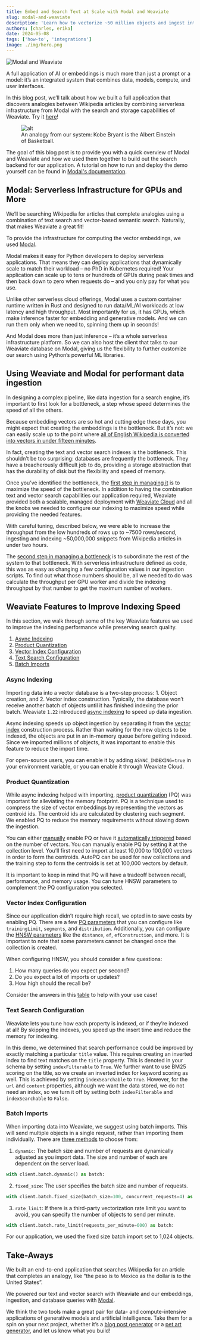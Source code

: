 ```yaml
---
title: Embed and Search Text at Scale with Modal and Weaviate
slug: modal-and-weaviate
description: 'Learn how to vectorize ~50 million objects and ingest into Weaviate using Modal!'
authors: [charles, erika]
date: 2024-05-08
tags: ['how-to', 'integrations']
image: ./img/hero.png
---
```


![Modal and Weaviate](./img/hero.png)

A full application of AI or embeddings is much more than just a prompt or a model: it’s an integrated system that combines data, models, compute, and user interfaces.

In this blog post, we’ll talk about how we built a full application that discovers analogies between Wikipedia articles by combining serverless infrastructure from Modal with the search and storage capabilities of Weaviate. Try it [here](https://vector-analogies-wikipedia.vercel.app/)!

<figure style={{ maxWidth: "70%", margin: "0 auto" }}>
  <img
    src={require('./img/example.png').default}
    alt="alt"
    style={{ width: "100%" }}
  />
<figcaption style={{ marginBottom: "1em" }}>
  An analogy from our system: Kobe Bryant is the Albert Einstein of Basketball. <br />
</figcaption>
</figure>

The goal of this blog post is to provide you with a quick overview of Modal and Weaviate and how we used them together to build out the search backend for our application. A tutorial on how to run and deploy the demo yourself can be found in [Modal's documentation](https://modal.com/docs/examples/vector-analogies-wikipedia).

## Modal: Serverless Infrastructure for GPUs and More
We’ll be searching Wikipedia for articles that complete analogies using a combination of text search and vector-based semantic search. Naturally, that makes Weaviate a great fit!

To provide the infrastructure for computing the vector embeddings, we used [Modal](https://modal.com/).

Modal makes it easy for Python developers to deploy serverless applications. That means they can deploy applications that dynamically scale to match their workload – no PhD in Kubernetes required! Your application can scale up to tens or hundreds of GPUs during peak times and then back down to zero when requests do – and you only pay for what you use.

Unlike other serverless cloud offerings, Modal uses a custom container runtime written in Rust and designed to run data/ML/AI workloads at low latency and high throughput. Most importantly for us, it has GPUs, which make inference faster for embedding and generative models. And we can run them only when we need to, spinning them up in seconds!

And Modal does more than just inference – it’s a whole serverless infrastructure platform. So we can also host the client that talks to our Weaviate database on Modal, giving us the flexibility to further customize our search using Python’s powerful ML libraries.

## Using Weaviate and Modal for performant data ingestion
In designing a complex pipeline, like data ingestion for a search engine, it’s important to first look for a bottleneck, a step whose speed determines the speed of all the others.

Because embedding vectors are so hot and cutting edge these days, you might expect that creating the embeddings is the bottleneck. But it’s not: we can easily scale up to the point where [all of English Wikipedia is converted into vectors in under fifteen minutes](https://modal.com/blog/embedding-wikipedia).

In fact, creating the text and vector search indexes is the bottleneck. This shouldn’t be too surprising: databases are frequently the bottleneck. They have a treacherously difficult job to do, providing a storage abstraction that has the durability of disk but the flexibility and speed of memory.

Once you’ve identified the bottleneck, the [first step in managing it](https://www.leanproduction.com/theory-of-constraints/) is to maximize the speed of the bottleneck. In addition to having the combination text and vector search capabilities our application required, Weaviate provided both a scalable, managed deployment with [Weaviate Cloud](https://weaviate.io/developers/wcs) and all the knobs we needed to configure our indexing to maximize speed while providing the needed features.

With careful tuning, described below, we were able to increase the throughput from the low hundreds of rows up to ~7500 rows/second, ingesting and indexing ~50,000,000 snippets from Wikipedia articles in under two hours.

The [second step in managing a bottleneck](https://www.leanproduction.com/theory-of-constraints/#:~:text=Integrating%20with%20Lean-,What%20Is%20the%20Theory%20of%20Constraints%3F,no%20longer%20the%20limiting%20factor.) is to subordinate the rest of the system to that bottleneck. With serverless infrastructure defined as code, this was as easy as changing a few configuration values in our ingestion scripts. To find out what those numbers should be, all we needed to do was calculate the throughput per GPU worker and divide the indexing throughput by that number to get the maximum number of workers.

## Weaviate Features to Improve Indexing Speed
In this section, we walk through some of the key Weaviate features we used to improve the indexing performance while preserving search quality.

1. [Async Indexing](#async-indexing)
2. [Product Quantization](#product-quantization)
3. [Vector Index Configuration](#vector-index-configuration)
4. [Text Search Configuration](#text-search-configuration)
5. [Batch Imports](#batch-imports)

### Async Indexing
Importing data into a vector database is a two-step process: 1. Object creation, and 2. Vector index construction. Typically, the database won’t receive another batch of objects until it has finished indexing the prior batch. Weaviate `1.22` introduced [async indexing](/developers/weaviate/release-notes/older-releases/release_1_22#asynchronous-vector-indexing-experimental) to speed up data ingestion.

Async indexing speeds up object ingestion by separating it from the [vector index](/developers/weaviate/concepts/vector-index) construction process. Rather than waiting for the new objects to be indexed, the objects are put in an in-memory queue before getting indexed. Since we imported millions of objects, it was important to enable this feature to reduce the import time.

For open-source users, you can enable it by adding `ASYNC_INDEXING=true` in your environment variable, or you can enable it through Weaviate Cloud.

### Product Quantization
While async indexing helped with importing, [product quantization](/developers/weaviate/concepts/vector-quantization#product-quantization) (PQ) was important for alleviating the memory footprint. PQ is a technique used to compress the size of vector embeddings by representing the vectors as centroid ids. The centroid ids are calculated by clustering each segment. We enabled PQ to reduce the memory requirements without slowing down the ingestion.

You can either [manually](/developers/weaviate/configuration/compression/pq-compression#manually-configure-pq) enable PQ or have it [automatically triggered](/developers/weaviate/configuration/compression/pq-compression#configure-autopq) based on the number of vectors. You can manually enable PQ by setting it at the collection level. You’ll first need to import at least 10,000 to 100,000 vectors in order to form the centroids. AutoPQ can be used for new collections and the training step to form the centroids is set at 100,000 vectors by default.

It is important to keep in mind that PQ will have a tradeoff between recall, performance, and memory usage. You can tune HNSW parameters to complement the PQ configuration you selected.

### Vector Index Configuration
Since our application didn’t require high recall, we opted in to save costs by enabling PQ. There are a few [PQ parameters](/developers/weaviate/config-refs/schema/vector-index#pq-configuration-parameters) that you can configure like `trainingLimit`, `segments`, and `distribution`. Additionally, you can configure the [HNSW parameters](/developers/weaviate/config-refs/schema/vector-index#hnsw-index-parameters) like the `distance`, `ef`, `efConstruction`, and more. It is important to note that some parameters cannot be changed once the collection is created.

When configuring HNSW, you should consider a few questions:
1. How many queries do you expect per second?
2. Do you expect a lot of imports or updates?
3. How high should the recall be?

Consider the answers in this [table](/developers/weaviate/config-refs/schema/vector-index#hnsw-configuration-tips) to help with your use case!

### Text Search Configuration
Weaviate lets you tune how each property is indexed, or if they’re indexed at all! By skipping the indexes, you speed up the insert time and reduce the memory for indexing.

In this demo, we determined that search performance could be improved by exactly matching a particular `title` value. This requires creating an inverted index to find text matches on the `title` property. This is denoted in your schema by setting `indexFilterable` to `True`. We further want to use BM25 scoring on the title, so we create an inverted index for keyword scoring as well. This is achieved by setting `indexSearchable` to `True`. However, for the `url` and `content` properties, although we want the data stored, we do not need an index, so we turn it off by setting both `indexFilterable` and `indexSearchable` to `False`.

### Batch Imports
When importing data into Weaviate, we suggest using batch imports. This will send multiple objects in a single request, rather than importing them individually. There are [three methods](/developers/weaviate/client-libraries/python#batch-sizing) to choose from:

1. `dynamic`: The batch size and number of requests are dynamically adjusted as you import data. The size and number of each are dependent on the server load.

```python
with client.batch.dynamic() as batch:
```

2. `fixed_size`: The user specifies the batch size and number of requests.
```python
with client.batch.fixed_size(batch_size=100, concurrent_requests=4) as batch:
```

3. `rate_limit`: If there is a third-party vectorization rate limit you want to avoid, you can specify the number of objects to send per minute.

```python
with client.batch.rate_limit(requests_per_minute=600) as batch:
```

For our application, we used the fixed size batch import set to 1,024 objects.

## Take-Aways
We built an end-to-end application that searches Wikipedia for an article that completes an analogy, like “the peso is to Mexico as the dollar is to the United States”.

We powered our text and vector search with Weaviate and our embeddings, ingestion, and database queries with [Modal](https://modal.com).

We think the two tools make a great pair for data- and compute-intensive applications of generative models and artificial intelligence. Take them for a spin on your next project, whether it’s a [blog post generator](https://github.com/weaviate-tutorials/Hurricane) or a [pet art generator](https://modal.com/docs/examples/dreambooth_app), and let us know what you build!


<WhatNext />
